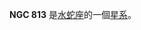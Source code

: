 {{NGCInfoBox|NGCID=NGC 813|發現者=約翰·弗里德里希·威廉·赫歇爾|發現日期=1834年11月24日|其他編號=ESO 52-16|曆元=J2000.0|赤經=2時1分36.1秒
|赤緯=-68°26'21"|星座=水蛇座|星體=星系|星等=12.9|表面亮度=12.9|藍等=13.8}}

'''NGC 813''' 是[[水蛇座|水蛇座]]的一個[[星系|星系]]。

{{NGCReference|813}}
{{Catalogs|NGC=813}}